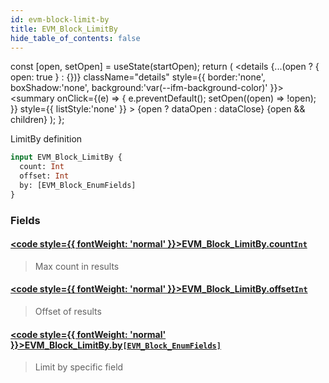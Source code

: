 ```yaml
---
id: evm-block-limit-by
title: EVM_Block_LimitBy
hide_table_of_contents: false
---
```







  const [open, setOpen] = useState(startOpen);
  return (
    <details {...(open ? { open: true } : {})} className="details" style={{ border:'none', boxShadow:'none', background:'var(--ifm-background-color)' }}>
      <summary
        onClick={(e) => {
          e.preventDefault();
          setOpen((open) => !open);
        }}
        style={{ listStyle:'none' }}
      >
      {open ? dataOpen : dataClose}
      </summary>
      {open && children}
    </details>
  );
};




LimitBy definition


```graphql
input EVM_Block_LimitBy {
  count: Int
  offset: Int
  by: [EVM_Block_EnumFields]
}
```




### Fields

#### [<code style={{ fontWeight: 'normal' }}>EVM_Block_LimitBy.<b>count</b></code>](#)<Bullet />[`Int`](/docs/graphql-reference/scalars/int) <Badge class="secondary" text="scalar"/>
> Max count in results
> 

#### [<code style={{ fontWeight: 'normal' }}>EVM_Block_LimitBy.<b>offset</b></code>](#)<Bullet />[`Int`](/docs/graphql-reference/scalars/int) <Badge class="secondary" text="scalar"/>
> Offset of results
> 

#### [<code style={{ fontWeight: 'normal' }}>EVM_Block_LimitBy.<b>by</b></code>](#)<Bullet />[`[EVM_Block_EnumFields]`](/docs/graphql-reference/enums/evm-block-enum-fields) <Badge class="secondary" text="list"/> <Badge class="secondary" text="enum"/>
> Limit by specific field
> 



